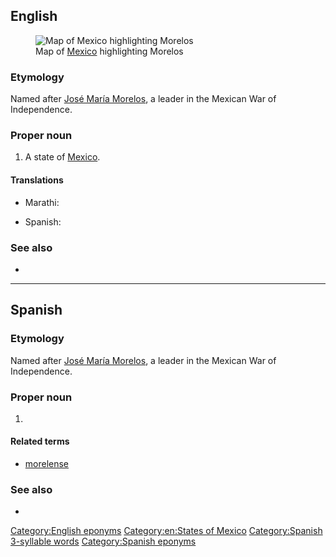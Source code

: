 ==English==
[[File:Mexico map, MX-MOR.svg|thumb|Map of [[Mexico]] highlighting Morelos]]

===Etymology===
Named after [[w:José María Morelos|José María Morelos]], a leader in the Mexican War of Independence.

===Proper noun===
{{en-proper noun}}

# A state of [[Mexico]].

====Translations====
{{trans-top|state of Mexico}}
* Marathi: {{t|mr|मोरेलोस|n|tr=morelosa|sc=Deva}}
{{trans-mid}}
* Spanish: {{t+|es|Morelos|f}}
{{trans-bottom}}

===See also===
* {{pedialite}}

[[Category:English eponyms]]
[[Category:en:States of Mexico]]

----

==Spanish==

===Etymology===
Named after [[w:José María Morelos|José María Morelos]], a leader in the Mexican War of Independence.

===Proper noun===
{{es-proper noun|f}}

# {{place|es|state|c/Mexico}}

====Related terms====
* [[morelense]]

===See also===
* {{pedialite|lang=es}}

[[Category:Spanish 3-syllable words]]
[[Category:Spanish eponyms]]